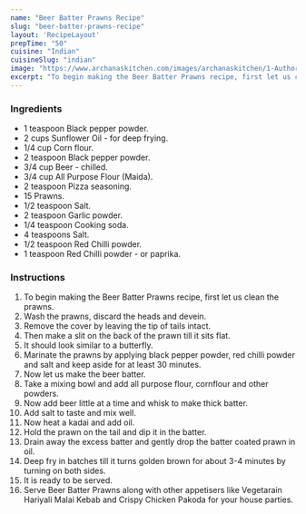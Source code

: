 ---
name: "Beer Batter Prawns Recipe"
slug: "beer-batter-prawns-recipe"
layout: 'RecipeLayout'
prepTime: "50"
cuisine: "Indian"
cuisineSlug: "indian"
image: "https://www.archanaskitchen.com/images/archanaskitchen/1-Author/rakshak/Beer_Batter_Prawns.jpg"
excerpt: "To begin making the Beer Batter Prawns recipe, first let us clean the prawns"
---

### Ingredients

- 1 teaspoon Black pepper powder.
- 2 cups Sunflower Oil - for deep frying.
- 1/4 cup Corn flour.
- 2 teaspoon Black pepper powder.
- 3/4 cup Beer - chilled.
- 3/4 cup All Purpose Flour (Maida).
- 2 teaspoon Pizza seasoning.
- 15 Prawns.
- 1/2 teaspoon Salt.
- 2 teaspoon Garlic powder.
- 1/4 teaspoon Cooking soda.
- 4 teaspoons Salt.
- 1/2 teaspoon Red Chilli powder.
- 1 teaspoon Red Chilli powder - or paprika.

### Instructions

1. To begin making the Beer Batter Prawns recipe, first let us clean the prawns.
1. Wash the prawns, discard the heads and devein.
1. Remove the cover by leaving the tip of tails intact.
1. Then make a slit on the back of the prawn till it sits flat.
1. It should look similar to a butterfly.
1. Marinate the prawns by applying black pepper powder, red chilli powder and salt and keep aside for at least 30 minutes.
1. Now let us make the beer batter.
1. Take a mixing bowl and add all purpose flour, cornflour and other powders.
1. Now add beer little at a time and whisk to make thick batter.
1. Add salt to taste and mix well.
1. Now heat a kadai and add oil.
1. Hold the prawn on the tail and dip it in the batter.
1. Drain away the excess batter and gently drop the batter coated prawn in oil.
1. Deep fry in batches till it turns golden brown for about 3-4 minutes by turning on both sides.
1. It is ready to be served.
1. Serve Beer Batter Prawns along with other appetisers like Vegetarain Hariyali Malai Kebab and Crispy Chicken Pakoda for your house parties.
